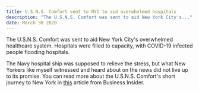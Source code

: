 ```yaml
---
title: U.S.N.S. Comfort sent to NYC to aid overwhelmed hospitals
description: "The U.S.N.S. Comfort was sent to aid New York City's..."
date: March 30 2020
---
```


The U.S.N.S. Comfort was sent to aid New York City's overwhelmed healthcare system. Hospitals were filled to capacity, with COVID-19 infected people flooding hospitals. 

The Navy hospital ship was supposed to relieve the stress, but what New Yorkers like myself witnessed and heard about on the news did not live up to its promise.
You can read more about the U.S.N.S. Comfort's short journey to New York in [this](https://www.businessinsider.com/usns-comfort-nyc-coronavirus-timeline-2020-4#michael-dowling-the-head-of-new-yorks-largest-hospital-system-called-the-comfort-a-joke-he-told-the-times-its-pretty-ridiculous-if-youre-not-going-to-help-us-with-the-people-we-need-help-with-whats-the-purpose-6) article from Business Insider.
